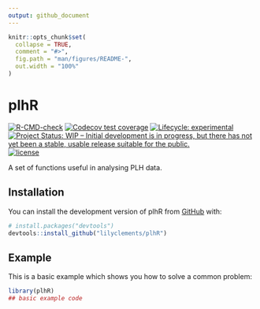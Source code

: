 ```yaml
---
output: github_document
---
```


<!-- README.md is generated from README.Rmd. Please edit that file -->

```r
knitr::opts_chunk$set(
  collapse = TRUE,
  comment = "#>",
  fig.path = "man/figures/README-",
  out.width = "100%"
)
```

# plhR

<!-- badges: start -->
[![R-CMD-check](https://github.com/IDEMSInternational/plhR/workflows/R-CMD-check/badge.svg)](https://github.com/IDEMSInternational/plhR/actions)
[![Codecov test
coverage](https://codecov.io/gh/IDEMSInternational/plhR/branch/main/graph/badge.svg)](https://app.codecov.io/gh/IDEMSInternational/plhR?branch=main)
[![Lifecycle:
experimental](https://img.shields.io/badge/lifecycle-experimental-orange.svg)](https://lifecycle.r-lib.org/articles/stages.html#experimental)
[![Project Status: WIP – Initial development is in progress, but there
has not yet been a stable, usable release suitable for the
public.](https://www.repostatus.org/badges/latest/wip.svg)](https://www.repostatus.org/#wip)
[![license](https://img.shields.io/badge/license-LGPL%20(%3E=%203)-lightgrey.svg)](https://www.gnu.org/licenses/lgpl-3.0.en.html)
<!-- badges: end -->

A set of functions useful in analysing PLH data.

## Installation

You can install the development version of plhR from [GitHub](https://github.com/) with:

``` r
# install.packages("devtools")
devtools::install_github("lilyclements/plhR")
```

## Example

This is a basic example which shows you how to solve a common problem:

```r
library(plhR)
## basic example code
```
